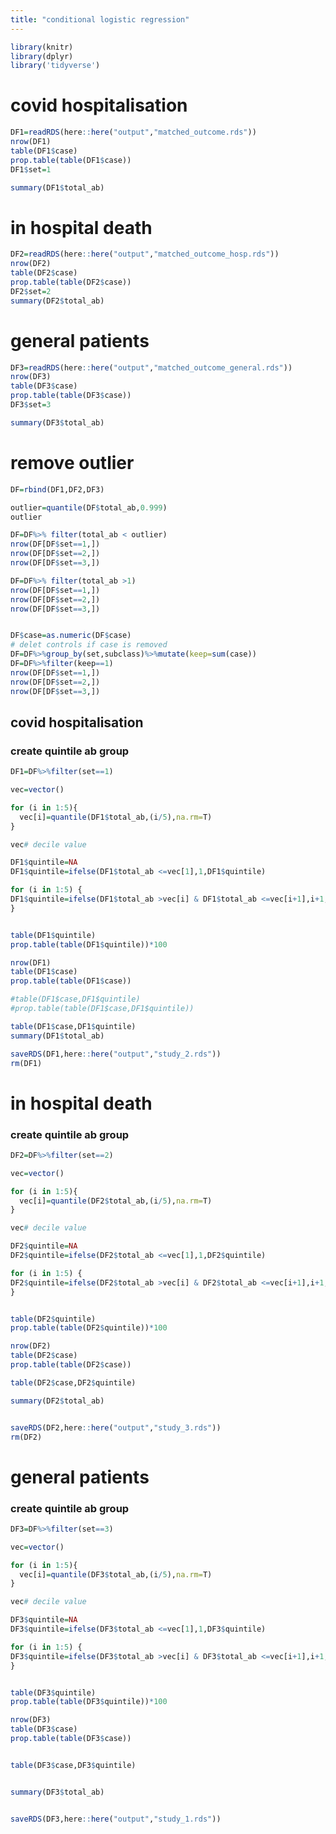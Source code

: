 ```yaml
---
title: "conditional logistic regression"
---
```


```r
library(knitr)
library(dplyr)
library('tidyverse')
```

# covid hospitalisation
```r
DF1=readRDS(here::here("output","matched_outcome.rds"))
nrow(DF1)
table(DF1$case)
prop.table(table(DF1$case))
DF1$set=1

summary(DF1$total_ab)
```


# in hospital death
```r
DF2=readRDS(here::here("output","matched_outcome_hosp.rds"))
nrow(DF2)
table(DF2$case)
prop.table(table(DF2$case))
DF2$set=2
summary(DF2$total_ab)
```

# general patients
```r
DF3=readRDS(here::here("output","matched_outcome_general.rds"))
nrow(DF3)
table(DF3$case)
prop.table(table(DF3$case))
DF3$set=3

summary(DF3$total_ab)
```

# remove outlier
```r
DF=rbind(DF1,DF2,DF3)

outlier=quantile(DF$total_ab,0.999)
outlier

DF=DF%>% filter(total_ab < outlier)
nrow(DF[DF$set==1,])
nrow(DF[DF$set==2,])
nrow(DF[DF$set==3,])

DF=DF%>% filter(total_ab >1)
nrow(DF[DF$set==1,])
nrow(DF[DF$set==2,])
nrow(DF[DF$set==3,])


DF$case=as.numeric(DF$case)
# delet controls if case is removed
DF=DF%>%group_by(set,subclass)%>%mutate(keep=sum(case))
DF=DF%>%filter(keep==1)
nrow(DF[DF$set==1,])
nrow(DF[DF$set==2,])
nrow(DF[DF$set==3,])

```


## covid hospitalisation
### create quintile ab group
```r
DF1=DF%>%filter(set==1)

vec=vector()

for (i in 1:5){
  vec[i]=quantile(DF1$total_ab,(i/5),na.rm=T)
}

vec# decile value

DF1$quintile=NA
DF1$quintile=ifelse(DF1$total_ab <=vec[1],1,DF1$quintile)

for (i in 1:5) {
DF1$quintile=ifelse(DF1$total_ab >vec[i] & DF1$total_ab <=vec[i+1],i+1,DF1$quintile )  
}


table(DF1$quintile)
prop.table(table(DF1$quintile))*100 


```

```r
nrow(DF1)
table(DF1$case)
prop.table(table(DF1$case))

#table(DF1$case,DF1$quintile)
#prop.table(table(DF1$case,DF1$quintile))

table(DF1$case,DF1$quintile)
summary(DF1$total_ab)

saveRDS(DF1,here::here("output","study_2.rds"))
rm(DF1)
```



# in hospital death
### create quintile ab group
```r
DF2=DF%>%filter(set==2)

vec=vector()

for (i in 1:5){
  vec[i]=quantile(DF2$total_ab,(i/5),na.rm=T)
}

vec# decile value

DF2$quintile=NA
DF2$quintile=ifelse(DF2$total_ab <=vec[1],1,DF2$quintile)

for (i in 1:5) {
DF2$quintile=ifelse(DF2$total_ab >vec[i] & DF2$total_ab <=vec[i+1],i+1,DF2$quintile )  
}


table(DF2$quintile)
prop.table(table(DF2$quintile))*100 

```

```r
nrow(DF2)
table(DF2$case)
prop.table(table(DF2$case))

table(DF2$case,DF2$quintile)

summary(DF2$total_ab)


saveRDS(DF2,here::here("output","study_3.rds"))
rm(DF2)

```




# general patients

### create quintile ab group
```r
DF3=DF%>%filter(set==3)

vec=vector()

for (i in 1:5){
  vec[i]=quantile(DF3$total_ab,(i/5),na.rm=T)
}

vec# decile value

DF3$quintile=NA
DF3$quintile=ifelse(DF3$total_ab <=vec[1],1,DF3$quintile)

for (i in 1:5) {
DF3$quintile=ifelse(DF3$total_ab >vec[i] & DF3$total_ab <=vec[i+1],i+1,DF3$quintile )  
}


table(DF3$quintile)
prop.table(table(DF3$quintile))*100 


```

```r
nrow(DF3)
table(DF3$case)
prop.table(table(DF3$case))


table(DF3$case,DF3$quintile)


summary(DF3$total_ab)


saveRDS(DF3,here::here("output","study_1.rds"))

```
